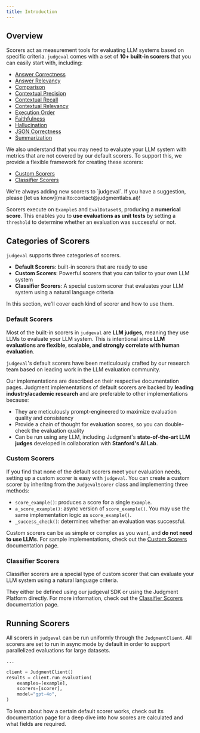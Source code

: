 ```yaml
---
title: Introduction
---
```


## Overview

Scorers act as measurement tools for evaluating LLM systems based on specific criteria. 
`judgeval` comes with a set of **10+ built-in scorers** that you can easily start with, including:
- [Answer Correctness](/evaluation/scorers/answer_correctness)
- [Answer Relevancy](/evaluation/scorers/answer_relevancy)
- [Comparison](/evaluation/scorers/comparison)
- [Contextual Precision](/evaluation/scorers/contextual_precision)
- [Contextual Recall](/evaluation/scorers/contextual_recall)
- [Contextual Relevancy](/evaluation/scorers/contextual_relevancy)
- [Execution Order](/evaluation/scorers/execution_order)
- [Faithfulness](/evaluation/scorers/faithfulness)
- [Hallucination](/evaluation/scorers/hallucination)
- [JSON Correctness](/evaluation/scorers/json_correctness)
- [Summarization](/evaluation/scorers/summarization)

We also understand that you may need to evaluate your LLM system with metrics that are not covered by our default scorers. 
To support this, we provide a flexible framework for creating these scorers:
- [Custom Scorers](/evaluation/scorers/custom_scorers)
- [Classifier Scorers](/evaluation/scorers/classifier_scorer)

<Tip>
We're always adding new scorers to `judgeval`. If you have a suggestion, please [let us know](mailto:contact@judgmentlabs.ai)!
</Tip>

Scorers execute on `Example`s and `EvalDataset`s, producing a **numerical score**. 
This enables you to **use evaluations as unit tests** by setting a `threshold` to determine whether an evaluation was successful or not. 

## Categories of Scorers
`judgeval` supports three categories of scorers. 
- **Default Scorers**: built-in scorers that are ready to use
- **Custom Scorers**: Powerful scorers that you can tailor to your own LLM system
- **Classifier Scorers**: A special custom scorer that evaluates your LLM system using a natural language criteria

In this section, we'll cover each kind of scorer and how to use them.

### Default Scorers
Most of the built-in scorers in `judgeval` are **LLM judges**, meaning they use LLMs to evaluate your LLM system. 
This is intentional since **LLM evaluations are flexible, scalable, and strongly correlate with human evaluation**.

`judgeval`'s default scorers have been meticulously crafted by our research team based on leading work in the LLM evaluation community. 

Our implementations are described on their respective documentation pages. 
Judgment implementations of default scorers are backed by **leading industry/academic research** and are preferable to other implementations because:
- They are meticulously prompt-engineered to maximize evaluation quality and consistency
- Provide a chain of thought for evaluation scores, so you can double-check the evaluation quality
- Can be run using any LLM, including Judgment's **state-of-the-art LLM judges** developed in collaboration with **Stanford's AI Lab**.

### Custom Scorers

If you find that none of the default scorers meet your evaluation needs, setting up a custom scorer is easy with `judgeval`.
You can create a custom scorer by inheritng from the `JudgevalScorer` class and implementing three methods:
- `score_example()`: produces a score for a single `Example`.
- `a_score_example()`: async version of `score_example()`. You may use the same implementation logic as `score_example()`.
- `_success_check()`: determines whether an evaluation was successful.

Custom scorers can be as simple or complex as you want, and **do not need to use LLMs**. 
For sample implementations, check out the [Custom Scorers](/evaluation/scorers/custom_scorers) documentation page.


### Classifier Scorers

Classifier scorers are a special type of custom scorer that can evaluate your LLM system using a natural language criteria. 

They either be defined using our judgeval SDK or using the Judgment Platform directly. For more information, check out the [Classifier Scorers](/evaluation/scorers/classifier_scorer) documentation page.

## Running Scorers

All scorers in `judgeval` can be run uniformly through the `JudgmentClient`. All scorers are set to run in async mode by default in order to support parallelized evaluations for large datasets.

```python run_scorer.py
...

client = JudgmentClient()
results = client.run_evaluation(
    examples=[example],
    scorers=[scorer],
    model="gpt-4o",
)
```

<Tip>  
To learn about how a certain default scorer works, check out its documentation page for a deep dive into how scores are calculated and what fields are required.
</Tip>
